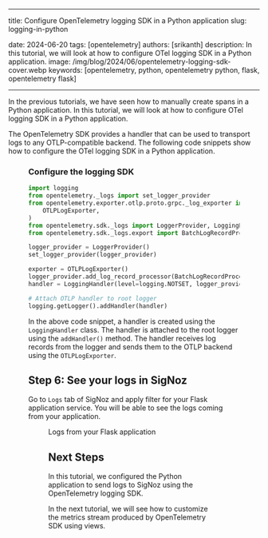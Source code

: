 
---

title: Configure OpenTelemetry logging SDK in a Python application
slug: logging-in-python

date: 2024-06-20
tags: [opentelemetry]
authors: [srikanth]
description: In this tutorial, we will look at how to configure OTel logging SDK in a Python application.
image: /img/blog/2024/06/opentelemetry-logging-sdk-cover.webp
keywords: [opentelemetry, python, opentelemetry python, flask, opentelemetry flask]

---

In the previous tutorials, we have seen how to manually create spans in a Python application. In this tutorial, we will look at how to configure OTel logging SDK in a Python application.

The OpenTelemetry SDK provides a handler that can be used to transport logs to any OTLP-compatible backend. The following code snippets show how to configure the OTel logging SDK in a Python application.

<Figure src="/img/opentelemetry/2024/06/opentelemetry-logging-sdk-cover.webp" alt="d" caption="" />

### Configure the logging SDK

```python
import logging
from opentelemetry._logs import set_logger_provider
from opentelemetry.exporter.otlp.proto.grpc._log_exporter import (
    OTLPLogExporter,
)
from opentelemetry.sdk._logs import LoggerProvider, LoggingHandler
from opentelemetry.sdk._logs.export import BatchLogRecordProcessor

logger_provider = LoggerProvider()
set_logger_provider(logger_provider)

exporter = OTLPLogExporter()
logger_provider.add_log_record_processor(BatchLogRecordProcessor(exporter))
handler = LoggingHandler(level=logging.NOTSET, logger_provider=logger_provider)

# Attach OTLP handler to root logger
logging.getLogger().addHandler(handler)

```

In the above code snippet, a handler is created using the `LoggingHandler` class. The handler is attached to the root logger using the `addHandler()` method. The handler receives log records from the logger and sends them to the OTLP backend using the `OTLPLogExporter`.

## Step 6: See your logs in SigNoz

Go to `Logs` tab of SigNoz and apply filter for your Flask application service. You will be able to see the logs coming from your application.

<Figure src="/img/opentelemetry/2024/06/flask-app-logs.webp" alt="Logs from your Flask application" caption="Logs from your Flask application" />

Logs from your Flask application

## Next Steps

In this tutorial, we configured the Python application to send logs to SigNoz using the OpenTelemetry logging SDK.

In the next tutorial, we will see how to customize the metrics stream produced by OpenTelemetry SDK using views.
